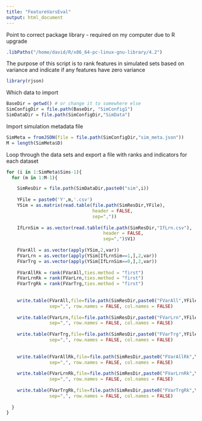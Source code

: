 ```yaml
---
title: "FeatureVarsEval"
output: html_document
---
```


Point to correct package library - required on my computer due to R upgrade

```r
.libPaths("/home/david/R/x86_64-pc-linux-gnu-library/4.2")
```

The purpose of this script is to rank features in simulated sets based on variance and indicate if any features have zero variance

```r
library(rjson)
```

Which data to import

```r
BaseDir = getwd() # or change it to somewhere else
SimConfigDir = file.path(BaseDir, "SimConfig1")
SimDataDir = file.path(SimConfigDir,"SimData")
```

Import simulation metadata file

```r
SimMeta = fromJSON(file = file.path(SimConfigDir,"sim_meta.json"))
M = length(SimMeta$D)
```

Loop through the data sets and export a file with ranks and indicators for each dataset

```r
for (i in 1:SimMeta$Sims-1){
  for (m in 1:M-1){

    SimResDir = file.path(SimDataDir,paste0("sim",i))
    
    YFile = paste0('Y',m,'.csv')
    YSim = as.matrix(read.table(file.path(SimResDir,YFile),
                                header = FALSE, 
                                sep=","))
    
    IfLrnSim = as.vector(read.table(file.path(SimResDir,"IfLrn.csv"),
                                    header = FALSE, 
                                    sep=",")$V1)
    
    FVarAll = as.vector(apply(YSim,2,var))
    FVarLrn = as.vector(apply(YSim[IfLrnSim==1,],2,var))
    FVarTrg = as.vector(apply(YSim[IfLrnSim==0,],2,var))
    
    FVarAllRk = rank(FVarAll,ties.method = "first")
    FVarLrnRk = rank(FVarLrn,ties.method = "first")
    FVarTrgRk = rank(FVarTrg,ties.method = "first")
    
    
    write.table(FVarAll,file=file.path(SimResDir,paste0("FVarAll",YFile)), 
                sep=",", row.names = FALSE, col.names = FALSE)
    
    write.table(FVarLrn,file=file.path(SimResDir,paste0("FVarLrn",YFile)), 
                sep=",", row.names = FALSE, col.names = FALSE)
    
    write.table(FVarTrg,file=file.path(SimResDir,paste0("FVarTrg",YFile)), 
                sep=",", row.names = FALSE, col.names = FALSE)
    
    
    write.table(FVarAllRk,file=file.path(SimResDir,paste0("FVarAllRk",YFile)), 
                sep=",", row.names = FALSE, col.names = FALSE)
    
    write.table(FVarLrnRk,file=file.path(SimResDir,paste0("FVarLrnRk",YFile)), 
                sep=",", row.names = FALSE, col.names = FALSE)
    
    write.table(FVarTrgRk,file=file.path(SimResDir,paste0("FVarTrgRk",YFile)), 
                sep=",", row.names = FALSE, col.names = FALSE)
    
  }
}

```







